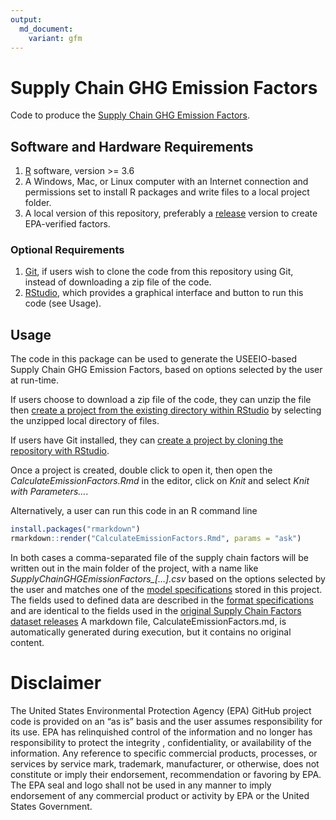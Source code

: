 ```yaml
---
output:
  md_document:
    variant: gfm
---
```


<!-- README.md is generated from README.Rmd. Please edit that file -->

# Supply Chain GHG Emission Factors

Code to produce the [Supply Chain GHG Emission Factors](https://cfpub.epa.gov/si/si_public_record_Report.cfm?dirEntryId=349324).

## Software and Hardware Requirements
1. [R](https://www.r-project.org/) software, version >= 3.6
2. A Windows, Mac, or Linux computer with an Internet connection and permissions set to install R packages and write files to a local project folder.
3. A local version of this repository, preferably a [release](https://github.com/USEPA/supply-chain-factors/releases) version to create EPA-verified factors.

### Optional Requirements
1. [Git](https://github.com/git-guides/install-git), if users wish to clone the code from this repository using Git, instead of downloading a zip file of the code.
2. [RStudio](https://www.rstudio.com/products/rstudio/download/#download), which provides a graphical interface and button to run this code (see Usage).

## Usage

The code in this package can be used to generate the USEEIO-based Supply Chain GHG Emission Factors, based on options selected by the user at run-time. 

If users choose to download a zip file of the code, they can unzip the file then [create a project from the existing directory within RStudio](https://support.rstudio.com/hc/en-us/articles/200526207-Using-RStudio-Projects) by selecting the unzipped local directory of files.

If users have Git installed, they can [create a project by cloning the repository with RStudio](https://resources.github.com/whitepapers/github-and-rstudio/#:~:text=Clone%20the%20repository%20with%20RStudio).

Once a project is created, double click to open it, then open the *CalculateEmissionFactors.Rmd* in the editor, click on *Knit* and select *Knit with Parameters…*.

Alternatively, a user can run this code in an R command line
``` r
install.packages("rmarkdown")
rmarkdown::render("CalculateEmissionFactors.Rmd", params = "ask")
```

In both cases a comma-separated file of the supply chain factors will be written out in the main folder of the project, with a name like *SupplyChainGHGEmissionFactors_[...].csv* based on the options selected by the user and matches one of the [model specifications](model-specs/) stored in this project.
The fields used to defined data are described in the [format specifications](format-specs/) and are identical to the fields used in the [original Supply Chain Factors dataset releases](https://cfpub.epa.gov/si/si_public_record_Report.cfm?dirEntryId=349324) A markdown file, CalculateEmissionFactors.md, is automatically generated during execution, but it contains no original content.

# Disclaimer
The United States Environmental Protection Agency (EPA) GitHub project code is provided on an "as is" basis and the user assumes responsibility for its use. EPA has relinquished control of the information and no longer has responsibility to protect the integrity , confidentiality, or availability of the information. Any reference to specific commercial products, processes, or services by service mark, trademark, manufacturer, or otherwise, does not constitute or imply their endorsement, recommendation or favoring by EPA. The EPA seal and logo shall not be used in any manner to imply endorsement of any commercial product or activity by EPA or the United States Government.
